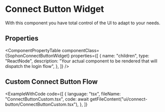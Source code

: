
<EyeBrown label="UI & Layout" />

# Connect Button Widget

With this component you have total control of the UI to adapt to your needs.

## Properties

<ComponentPropertyTable
  componentClass={SophonConnectButtonWidget}
  properties={[
    {
      name: "children",
      type: "ReactNode",
      description:
        "Your actual component to be rendered that will dispatch the login flow",
    },
  ]}
/>

## Custom Connect Button Flow

<ExampleWithCode
  code={[
    {
      language: "tsx",
      fileName: "ConnectButtonCustom.tsx",
      code: await getFileContent("ui/connect-button/ConnectButtonCustom.tsx"),
    },
  ]}
>
  <Box className="my-10">
    <ConnectButtonCustom />
  </Box>
</ExampleWithCode>
